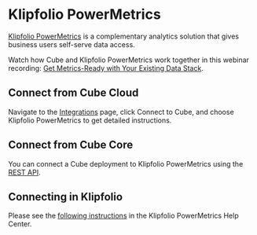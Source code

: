 # Klipfolio PowerMetrics

[Klipfolio PowerMetrics](https://www.klipfolio.com/powermetrics) is a complementary
analytics solution that gives business users self-serve data access.

<Screenshot src="https://ucarecdn.com/65eb75cb-2b33-4c0b-824f-e55a164a7300/" />

<InfoBox>

Watch how Cube and Klipfolio PowerMetrics work together in this webinar recording:
[Get Metrics-Ready with Your Existing Data Stack](https://www.klipfolio.com/resources/webinars/metrics-ready).

</InfoBox>

## Connect from Cube Cloud

Navigate to the [Integrations](/product/workspace/integrations#connect-specific-tools)
page, click <Btn>Connect to Cube</Btn>, and choose <Btn>Klipfolio PowerMetrics</Btn> to get
detailed instructions.

## Connect from Cube Core

You can connect a Cube deployment to Klipfolio PowerMetrics using the [REST API](/reference/rest-api).

## Connecting in Klipfolio

Please see the [following instructions](https://support.klipfolio.com/hc/en-us/articles/23966341315095-PowerMetrics-Connecting-to-Cube-and-creating-metrics)
in the Klipfolio PowerMetrics Help Center.